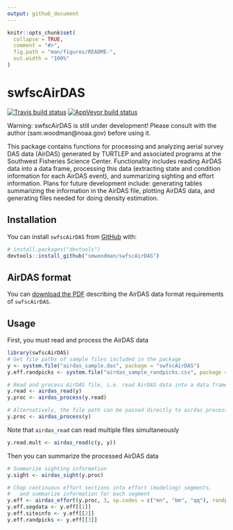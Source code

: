 ```yaml
---
output: github_document
---
```


<!-- README.md is generated from README.Rmd. Please edit that file -->

```r
knitr::opts_chunk$set(
  collapse = TRUE,
  comment = "#>",
  fig.path = "man/figures/README-",
  out.width = "100%"
)
```

# swfscAirDAS

<!-- badges: start -->
[![Travis build status](https://travis-ci.org/smwoodman/swfscAirDAS.svg?branch=master)](https://travis-ci.org/smwoodman/swfscAirDAS)
[![AppVeyor build status](https://ci.appveyor.com/api/projects/status/github/smwoodman/swfscAirDAS?branch=master&svg=true)](https://ci.appveyor.com/project/smwoodman/swfscAirDAS)
<!-- badges: end -->

Warning: swfscAirDAS is still under development! Please consult with the author (sam.woodman@noaa.gov) before using it.

This package contains functions for processing and analyzing aerial survey DAS data (AirDAS) generated by TURTLEP and associated programs at the Southwest Fisheries Science Center. Functionality includes reading AirDAS data into a data frame, processing this data (extracting state and condition information for each AirDAS event), and summarizing sighting and effort information. Plans for future development include: generating tables summarizing the information in the AirDAS file, plotting AirDAS data, and generating files needed for doing density estimation.

## Installation

You can install `swfscAirDAS` from [GitHub](https://github.com) with:

``` r
# install.packages("devtools")
devtools::install_github("smwoodman/swfscAirDAS")
```

## AirDAS format

You can [download the PDF](https://github.com/smwoodman/swfscAirDAS/blob/master/inst/AirDAS_Format.pdf) describing the AirDAS data format requirements of `swfscAirDAS`.

## Usage

First, you must read and process the AirDAS data

```r
library(swfscAirDAS)
# Get file paths of sample files included in the package
y <- system.file("airdas_sample.das", package = "swfscAirDAS")
y.eff.randpicks <- system.file("airdas_sample_randpicks.csv", package = "swfscAirDAS")

# Read and process AirDAS file, i.e. read AirDAS data into a data frame and add info columns
y.read <- airdas_read(y)
y.proc <- airdas_process(y.read)

# Alternatively, the file path can be passed directly to airdas_process
y.proc <- airdas_process(y)
```

Note that `airdas_read` can read multiple files simultaneously

```r
y.read.mult <- airdas_read(c(y, y))
```

Then you can summarize the processed AirDAS data

```r
# Summarize sighting information
y.sight <- airdas_sight(y.proc)

# Chop continuous effort sections into effort (modeling) segments, 
#   and summarize information for each segment
y.eff <- airdas_effort(y.proc, 3, sp.codes = c("mn", "bm", "qq"), randpicks.load = y.eff.randpicks)
y.eff.segdata <- y.eff[[1]]
y.eff.siteinfo <- y.eff[[2]]
y.eff.randpicks <- y.eff[[3]]
```
